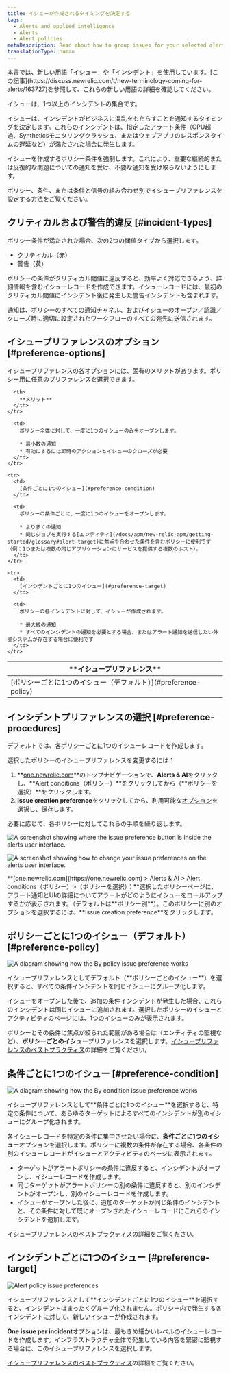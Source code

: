 ```yaml
---
title: イシューが作成されるタイミングを決定する
tags:
  - Alerts and applied intelligence
  - Alerts
  - Alert policies
metaDescription: Read about how to group issues for your selected alert policy and select your issue preference. The default is "by policy."
translationType: human
---
```







<Callout variant="important">
  本書では、新しい用語「イシュー」や「インシデント」を使用しています。[この記事](https://discuss.newrelic.com/t/new-terminology-coming-for-alerts/163727)を参照して、これらの新しい用語の詳細を確認してください。
</Callout>

イシューは、1つ以上のインシデントの集合です。

イシューは、インシデントがビジネスに混乱をもたらすことを通知するタイミングを決定します。これらのインシデントは、指定したアラート条件（CPU超過、Syntheticsモニタリングクラッシュ、またはウェブアプリのレスポンスタイムの遅延など）が満たされた場合に発生します。

イシューを作成するポリシー条件を強制します。これにより、重要な継続的または反復的な問題についての通知を受け、不要な通知を受け取らないようにします。

ポリシー、条件、または条件と信号の組み合わせ別でイシュープリファレンスを設定する方法をご覧ください。

## クリティカルおよび警告的違反 [#incident-types]

ポリシー条件が満たされた場合、次の2つの閾値タイプから選択します。

* クリティカル（赤）
* 警告（黄）

ポリシーの条件がクリティカル閾値に違反すると、効率よく対応できるよう、詳細情報を含むイシューレコードを作成できます。イシューレコードには、最初のクリティカル閾値にインシデント後に発生した警告インシデントも含まれます。

通知は、ポリシーのすべての通知チャネル、およびイシューのオープン／認識／クローズ時に適切に設定されたワークフローのすべての宛先に送信されます。

## イシュープリファレンスのオプション [#preference-options]

イシュープリファレンスの各オプションには、固有のメリットがあります。ポリシー用に任意のプリファレンスを選択できます。

<table>
  <thead>
    <tr>
      <th width={200}>
        **イシュープリファレンス**
      </th>

      <th>
        **メリット**
      </th>
    </tr>
  </thead>

  <tbody>
    <tr>
      <td>
        [ポリシーごとに1つのイシュー（デフォルト）](#preference-policy)
      </td>

      <td>
        ポリシー全体に対して、一度に1つのイシューのみをオープンします。

        * 最小数の通知
        * 有効にするには即時のアクションとイシューのクローズが必要
      </td>
    </tr>

    <tr>
      <td>
        [条件ごとに1つのイシュー](#preference-condition)
      </td>

      <td>
        ポリシーの条件ごとに、一度に1つのイシューをオープンします。

        * より多くの通知
        * 同じジョブを実行する[エンティティ](/docs/apm/new-relic-apm/getting-started/glossary#alert-target)に焦点を合わせた条件を含むポリシーに便利です（例：1つまたは複数の同じアプリケーションにサービスを提供する複数のホスト）。
      </td>
    </tr>

    <tr>
      <td>
        [インシデントごとに1つのイシュー](#preference-target)
      </td>

      <td>
        ポリシーの各インシデントに対して、イシューが作成されます。

        * 最大級の通知
        * すべてのインシデントの通知を必要とする場合、またはアラート通知を送信したい外部システムが存在する場合に便利です
      </td>
    </tr>
  </tbody>
</table>

## インシデントプリファレンスの選択 [#preference-procedures]

デフォルトでは、各ポリシーごとに1つのイシューレコードを作成します。

選択したポリシーのイシュープリファレンスを変更するには：

1. **[one.newrelic.com](https://one.newrelic.com/ "新しいウィンドウにリンクが開きます。")**のトップナビゲーションで、**Alerts & AI**をクリックし、**Alert conditions（ポリシー）**をクリックしてから（**ポリシーを選択）**をクリックします。
2. **Issue creation preference**をクリックしてから、利用可能な[オプション](#preference-options)を選択し、保存します。

必要に応じて、各ポリシーに対してこれらの手順を繰り返します。

<img
  title="A screenshot showing where the issue preference button is inside the alerts user interface."
  alt="A screenshot showing where the issue preference button is inside the alerts user interface."
  src={incidentPreferenceUi}
/>

<img
  title="A screenshot showing how to change your issue preferences on the alerts user interface."
  alt="A screenshot showing how to change your issue preferences on the alerts user interface."
  src={incidentPreferenceOptions}
/>

<figcaption>
  **[one.newrelic.com](https://one.newrelic.com) > Alerts & AI > Alert conditions（ポリシー）>（ポリシーを選択）：**選択したポリシーページに、アラート通知とUIの詳細についてアラートがどのようにイシューをロールアップするかが表示されます。（デフォルトは**ポリシー別**）。このポリシーに別のオプションを選択するには、**Issue creation preference**をクリックします。
</figcaption>

## ポリシーごとに1つのイシュー（デフォルト） [#preference-policy]

<img
  title="A diagram showing how the By policy issue preference works"
  alt="A diagram showing how the By policy issue preference works"
  src={byPolicy}
/>

<figcaption>
  イシュープリファレンスとしてデフォルト（**ポリシーごとのイシュー**）を選択すると、すべての条件インシデントを同じイシューにグループ化します。
</figcaption>

イシューをオープンした後で、追加の条件インシデントが発生した場合、これらのインシデントは同じイシューに追加されます。選択したポリシーのイシューとアクティビティのページには、1つのイシューのみが表示されます。

ポリシーとその条件に焦点が絞られた範囲がある場合は（エンティティの監視など）、**ポリシーごとのイシュー**プリファレンスを選択します。[イシュープリファレンスのベストプラクティス](/docs/new-relic-solutions/best-practices-guides/alerts-applied-intelligence/alerts-best-practices/#incident-practices)の詳細をご覧ください。

## 条件ごとに1つのイシュー [#preference-condition]

<img
  title="A diagram showing how the By condition issue preference works"
  alt="A diagram showing how the By condition issue preference works"
  src={byCondition}
/>

<figcaption>
  イシュープリファレンスとして**条件ごとに1つのイシュー**を選択すると、特定の条件について、あらゆるターゲットによるすべてのインシデントが別のイシューにグループ化されます。
</figcaption>

各イシューレコードを特定の条件に集中させたい場合に、**条件ごとに1つのイシュー**オプションを選択します。ポリシーに複数の条件が存在する場合、各条件の別のイシューレコードがイシューとアクティビティのページに表示されます。

* ターゲットがアラートポリシーの条件に違反すると、インシデントがオープンし、イシューレコードを作成します。
* 同じターゲットがアラートポリシーの別の条件に違反すると、別のインシデントがオープンし、別のイシューレコードを作成します。
* イシューがオープンした後に、追加のターゲットが同じ条件のインシデントと、その条件に対して既にオープンされたイシューレコードにこれらのインシデントを追加します。

[イシュープリファレンスのベストプラクティス](/docs/new-relic-solutions/best-practices-guides/alerts-applied-intelligence/alerts-best-practices/#incident-practices)の詳細をご覧ください。

## インシデントごとに1つのイシュー [#preference-target]

<img
  title="Alert policy issue preferences"
  alt="Alert policy issue preferences"
  src={bySignal}
/>

<figcaption>
  イシュープリファレンスとして**インシデントごとに1つのイシュー**を選択すると、インシデントはまったくグループ化されません。ポリシー内で発生する各インシデントに対して、新しいイシューが作成されます。
</figcaption>

**One issue per incident**オプションは、最もきめ細かいレベルのイシューレコードを作成します。インフラストラクチャ全体で発生している内容を緊密に監視する場合に、このイシュープリファレンスを選択します。

[イシュープリファレンスのベストプラクティス](/docs/new-relic-solutions/best-practices-guides/alerts-applied-intelligence/alerts-best-practices/#incident-practices)の詳細をご覧ください。